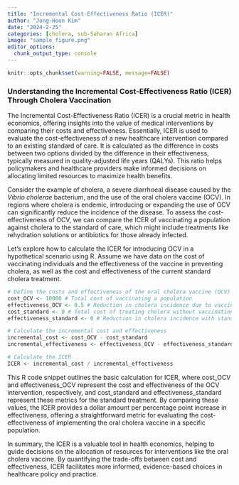 ```yaml
---
title: "Incremental Cost-Effectiveness Ratio (ICER)"
author: "Jong-Hoon Kim"
date: "2024-2-25"
categories: [cholera, sub-Saharan Africa]
image: "sample_figure.png"
editor_options: 
  chunk_output_type: console
---
```


```r
knitr::opts_chunk$set(warning=FALSE, message=FALSE) 
```

### Understanding the Incremental Cost-Effectiveness Ratio (ICER) Through Cholera Vaccination

The Incremental Cost-Effectiveness Ratio (ICER) is a crucial metric in health economics, offering insights into the value of medical interventions by comparing their costs and effectiveness. Essentially, ICER is used to evaluate the cost-effectiveness of a new healthcare intervention compared to an existing standard of care. It is calculated as the difference in costs between two options divided by the difference in their effectiveness, typically measured in quality-adjusted life years (QALYs). This ratio helps policymakers and healthcare providers make informed decisions on allocating limited resources to maximize health benefits.

Consider the example of cholera, a severe diarrhoeal disease caused by the _Vibrio cholerae_ bacterium, and the use of the oral cholera vaccine (OCV). In regions where cholera is endemic, introducing or expanding the use of OCV can significantly reduce the incidence of the disease. To assess the cost-effectiveness of OCV, we can compare the ICER of vaccinating a population against cholera to the standard of care, which might include treatments like rehydration solutions or antibiotics for those already infected.

Let's explore how to calculate the ICER for introducing OCV in a hypothetical scenario using R. Assume we have data on the cost of vaccinating individuals and the effectiveness of the vaccine in preventing cholera, as well as the cost and effectiveness of the current standard cholera treatment.
```r
# Define the costs and effectiveness of the oral cholera vaccine (OCV) and standard treatment
cost_OCV <- 10000 # Total cost of vaccinating a population
effectiveness_OCV <- 0.5 # Reduction in cholera incidence due to vaccination
cost_standard <- 0 # Total cost of treating cholera without vaccination
effectiveness_standard <- 0 # Reduction in cholera incidence with standard treatment

# Calculate the incremental cost and effectiveness
incremental_cost <- cost_OCV - cost_standard
incremental_effectiveness <- effectiveness_OCV - effectiveness_standard

# Calculate the ICER
ICER <- incremental_cost / incremental_effectiveness
```

This R code snippet outlines the basic calculation for ICER, where cost_OCV and effectiveness_OCV represent the cost and effectiveness of the OCV intervention, respectively, and cost_standard and effectiveness_standard represent these metrics for the standard treatment. By comparing these values, the ICER provides a dollar amount per percentage point increase in effectiveness, offering a straightforward metric for evaluating the cost-effectiveness of implementing the oral cholera vaccine in a specific population.

In summary, the ICER is a valuable tool in health economics, helping to guide decisions on the allocation of resources for interventions like the oral cholera vaccine. By quantifying the trade-offs between cost and effectiveness, ICER facilitates more informed, evidence-based choices in healthcare policy and practice.

